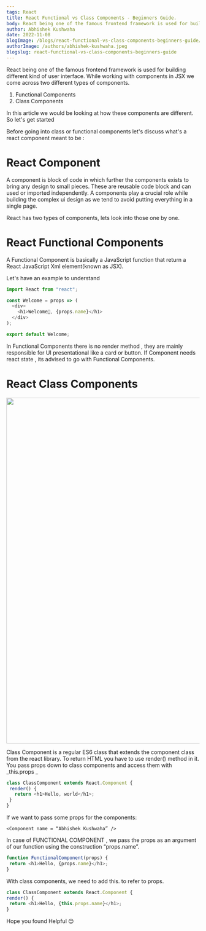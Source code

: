 ---
tags: React
title: React Functional vs Class Components - Beginners Guide.
body: React being one of the famous frontend framework is used for building different kind of user interface. While working with components in JSX we come across two different types of components.
author: Abhishek Kushwaha
date: 2022-11-08
blogImage: /blogs/react-functional-vs-class-components-beginners-guide/blogimage.png
authorImage: /authors/abhishek-kushwaha.jpeg
blogslug: react-functional-vs-class-components-beginners-guide
---

React being one of the famous frontend framework is used for building different kind of user interface. While working with components in JSX we come across two different types of components.
1. Functional Components
2. Class Components

In this article we would be looking at how these components are different. So let's get started

Before going into class or functional components let's discuss what's a react component meant to be :

# React Component

A component is block of code in which further the components exists to bring any design to small pieces. These are reusable code block and can used or imported independently.
A components play a crucial role while building the complex ui design as we tend to avoid  putting everything in a single page.

React has two types of components, lets look into those one by one.

# React Functional Components

A Functional Component is basically a JavaScript function that return a React JavaScript Xml element(known as JSX).

Let's have an example to understand 

```js
import React from "react";

const Welcome = props => (
  <div>
    <h1>Welcome🙌, {props.name}</h1>
  </div>
);

export default Welcome;
```

In Functional Components there is no render method , they are mainly responsible for UI presentational like a card or button. If Component needs react state , its advised to go with Functional Components.

# React Class Components


<div align="center">
<Image src="/blogs/react-functional-vs-class-components-beginners-guide/blogimage.png" heigth="400" width="900">
</div>

Class Component  is a regular ES6 class that extends the component class from the react library. To return HTML you have to use render() method in it. 
You pass props down to class components and access them with _this.props _

```js
class ClassComponent extends React.Component {
 render() {
   return <h1>Hello, world</h1>;
 }
}

```
If we want to pass some props for the components:


`<Component name = “Abhishek Kushwaha” />`

In case of FUNCTIONAL COMPONENT ,  we pass the props as an argument of our function using the construction “props.name”. 

```js
function FunctionalComponent(props) {
 return <h1>Hello, {props.name}</h1>;
}
```
With class components, we need to add this. to refer to props.
```js
class ClassComponent extends React.Component {
render() {
 return <h1>Hello, {this.props.name}</h1>;
}
```


Hope you found Helpful 😊 


<YouTube id="2BDnl7WMhw4" />